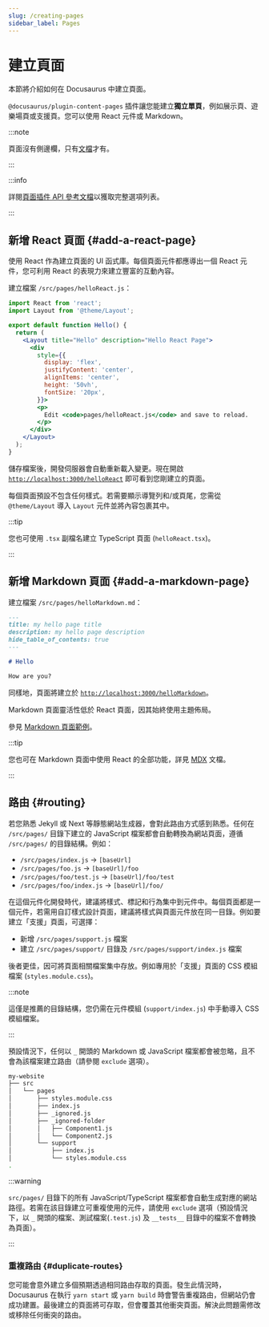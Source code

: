 ```yaml
---
slug: /creating-pages
sidebar_label: Pages
---
```


# 建立頁面

本節將介紹如何在 Docusaurus 中建立頁面。

`@docusaurus/plugin-content-pages` 插件讓您能建立**獨立單頁**，例如展示頁、遊樂場頁或支援頁。您可以使用 React 元件或 Markdown。

:::note

頁面沒有側邊欄，只有[文檔](./docs/docs-introduction.mdx)才有。

:::

:::info

詳閱[頁面插件 API 參考文檔](./../api/plugins/plugin-content-pages.mdx)以獲取完整選項列表。

:::

## 新增 React 頁面 {#add-a-react-page}

使用 React 作為建立頁面的 UI 函式庫。每個頁面元件都應導出一個 React 元件，您可利用 React 的表現力來建立豐富的互動內容。

建立檔案 `/src/pages/helloReact.js`：

```jsx title="/src/pages/helloReact.js"
import React from 'react';
import Layout from '@theme/Layout';

export default function Hello() {
  return (
    <Layout title="Hello" description="Hello React Page">
      <div
        style={{
          display: 'flex',
          justifyContent: 'center',
          alignItems: 'center',
          height: '50vh',
          fontSize: '20px',
        }}>
        <p>
          Edit <code>pages/helloReact.js</code> and save to reload.
        </p>
      </div>
    </Layout>
  );
}
```

儲存檔案後，開發伺服器會自動重新載入變更。現在開啟 [`http://localhost:3000/helloReact`](http://localhost:3000/helloReact) 即可看到您剛建立的頁面。

每個頁面預設不包含任何樣式。若需要顯示導覽列和/或頁尾，您需從 `@theme/Layout` 導入 `Layout` 元件並將內容包裹其中。

:::tip

您也可使用 `.tsx` 副檔名建立 TypeScript 頁面 (`helloReact.tsx`)。

:::

## 新增 Markdown 頁面 {#add-a-markdown-page}

建立檔案 `/src/pages/helloMarkdown.md`：

```md title="/src/pages/helloMarkdown.md"
---
title: my hello page title
description: my hello page description
hide_table_of_contents: true
---

# Hello

How are you?
```

同樣地，頁面將建立於 [`http://localhost:3000/helloMarkdown`](http://localhost:3000/helloMarkdown)。

Markdown 頁面靈活性低於 React 頁面，因其始終使用主題佈局。

參見 [Markdown 頁面範例](/examples/markdownPageExample)。

:::tip

您也可在 Markdown 頁面中使用 React 的全部功能，詳見 [MDX](https://mdxjs.com/) 文檔。

:::

## 路由 {#routing}

若您熟悉 Jekyll 或 Next 等靜態網站生成器，會對此路由方式感到熟悉。任何在 `/src/pages/` 目錄下建立的 JavaScript 檔案都會自動轉換為網站頁面，遵循 `/src/pages/` 的目錄結構。例如：

- `/src/pages/index.js` → `[baseUrl]`
- `/src/pages/foo.js` → `[baseUrl]/foo`
- `/src/pages/foo/test.js` → `[baseUrl]/foo/test`
- `/src/pages/foo/index.js` → `[baseUrl]/foo/`

在這個元件化開發時代，建議將樣式、標記和行為集中到元件中。每個頁面都是一個元件，若需用自訂樣式設計頁面，建議將樣式與頁面元件放在同一目錄。例如要建立「支援」頁面，可選擇：

- 新增 `/src/pages/support.js` 檔案
- 建立 `/src/pages/support/` 目錄及 `/src/pages/support/index.js` 檔案

後者更佳，因可將頁面相關檔案集中存放。例如專用於「支援」頁面的 CSS 模組檔案 (`styles.module.css`)。

:::note

這僅是推薦的目錄結構，您仍需在元件模組 (`support/index.js`) 中手動導入 CSS 模組檔案。

:::

預設情況下，任何以 `_` 開頭的 Markdown 或 JavaScript 檔案都會被忽略，且不會為該檔案建立路由（請參閱 `exclude` 選項）。

```bash
my-website
├── src
│   └── pages
│       ├── styles.module.css
│       ├── index.js
│       ├── _ignored.js
│       ├── _ignored-folder
│       │   ├── Component1.js
│       │   └── Component2.js
│       └── support
│           ├── index.js
│           └── styles.module.css
.
```

:::warning

`src/pages/` 目錄下的所有 JavaScript/TypeScript 檔案都會自動生成對應的網站路徑。若需在該目錄建立可重複使用的元件，請使用 `exclude` 選項（預設情況下，以 `_` 開頭的檔案、測試檔案(`.test.js`) 及 `__tests__` 目錄中的檔案不會轉換為頁面）。

:::

### 重複路由 {#duplicate-routes}

您可能會意外建立多個預期透過相同路由存取的頁面。發生此情況時，Docusaurus 在執行 `yarn start` 或 `yarn build` 時會警告重複路由，但網站仍會成功建置。最後建立的頁面將可存取，但會覆蓋其他衝突頁面。解決此問題需修改或移除任何衝突的路由。